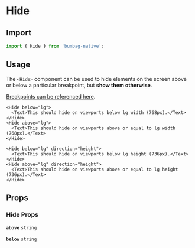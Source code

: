 # Hide

## Import

```jsx
import { Hide } from 'bumbag-native';
```

## Usage

The `<Hide>` component can be used to hide elements on the screen above or below a particular breakpoint, but **show them otherwise**.

[Breakpoints can be referenced here](/native/breakpoints).

```jsx-live
<Hide below="lg">
  <Text>This should hide on viewports below lg width (768px).</Text>
</Hide>
<Hide above="lg">
  <Text>This should hide on viewports above or equal to lg width (768px).</Text>
</Hide>
```

```jsx-live
<Hide below="lg" direction="height">
  <Text>This should hide on viewports below lg height (736px).</Text>
</Hide>
<Hide above="lg" direction="height">
  <Text>This should hide on viewports above or equal to lg height (736px).</Text>
</Hide>
```

## Props

### Hide Props

<!-- Automatically generated -->

**<Code fontSize="150" marginRight="major-1">above</Code>** <Code fontSize="100" palette="primary">string</Code>

<Divider marginTop="major-2" marginBottom="major-2" />

**<Code fontSize="150" marginRight="major-1">below</Code>** <Code fontSize="100" palette="primary">string</Code>

<Divider marginTop="major-2" marginBottom="major-2" />
